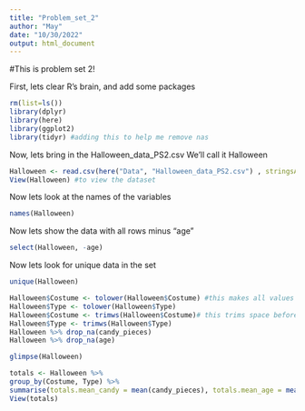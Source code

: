 ```yaml
---
title: "Problem_set_2"
author: "May"
date: "10/30/2022"
output: html_document
---
```


#This is problem set 2!

First, lets clear R's brain, and add some packages
```r
rm(list=ls())
library(dplyr)
library(here)
library(ggplot2)
library(tidyr) #adding this to help me remove nas
```

Now, lets bring in the Halloween_data_PS2.csv
We'll call it Halloween
```r
Halloween <- read.csv(here("Data", "Halloween_data_PS2.csv") , stringsAsFactors = TRUE) # make the variables factors
View(Halloween) #to view the dataset
```

Now lets look at the names of the variables
```r
names(Halloween)
```
Now lets show the data with all rows minus "age"
```r
select(Halloween, -age)
```

Now lets look for unique data in the set
```r
unique(Halloween)
```

```r
Halloween$Costume <- tolower(Halloween$Costume) #this makes all values in collumn all lowercase
Halloween$Type <- tolower(Halloween$Type)
Halloween$Costume <- trimws(Halloween$Costume)# this trims space before or after values
Halloween$Type <- trimws(Halloween$Type)
Halloween %>% drop_na(candy_pieces)
Halloween %>% drop_na(age)

glimpse(Halloween)
```

```r
totals <- Halloween %>%
group_by(Costume, Type) %>%
summarise(totals.mean_candy = mean(candy_pieces), totals.mean_age = mean(age))
View(totals)
  
```







